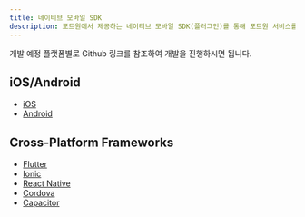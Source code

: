 ```yaml
---
title: 네이티브 모바일 SDK
description: 포트원에서 제공하는 네이티브 모바일 SDK(플러그인)를 통해 포트원 서비스를 연동할 수 있습니다.
---
```


개발 예정 플랫폼별로 Github 링크를 참조하여 개발을 진행하시면 됩니다.

## iOS/Android <a href="#iosandroid" id="iosandroid"></a>

- [iOS](https://github.com/iamport/iamport-ios)
- [Android](https://github.com/iamport/iamport-android)

## Cross-Platform Frameworks <a href="#cross-platform-frameworks" id="cross-platform-frameworks"></a>

- [Flutter](https://github.com/iamport/iamport-flutter)
- [Ionic](https://github.com/iamport/iamport-ionic)
- [React Native](https://github.com/iamport/iamport-react-native)
- [Cordova](https://github.com/iamport/iamport-cordova)
- [Capacitor](https://github.com/iamport/iamport-Capacitor)
